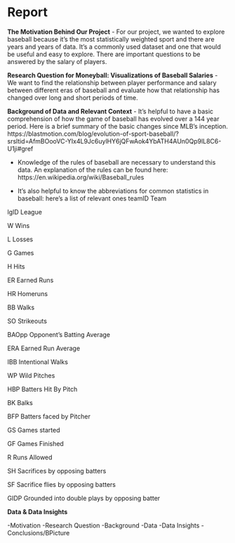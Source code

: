 # Report



**The Motivation Behind Our Project**
- For our project, we wanted to explore baseball because it's the most statistically weighted sport and there are years and years of data. It's a commonly used dataset and one that would be useful and easy to explore. There are important questions to be answered by the salary of players. 

**Research Question for Moneyball: Visualizations of Baseball Salaries**
- We want to find the relationship between player performance and salary between different eras of baseball and evaluate how that relationship has changed over long and short periods of time. 

**Background of Data and Relevant Context**
- It's helpful to have a basic comprehension of how the game of baseball has evolved over a 144 year period. Here is a brief summary of the basic changes since MLB’s inception. https://blastmotion.com/blog/evolution-of-sport-baseball/?srsltid=AfmBOooVC-YIx4L9Jc6uylHY6jQFwAok4YbATH4AUn0Qp9lL8C6-U1ji#gref

- Knowledge of the rules of baseball are necessary to understand this data. An explanation of the rules can be found here: https://en.wikipedia.org/wiki/Baseball_rules

- It's also helpful to know the abbreviations for common statistics in baseball: here's a list of relevant ones
teamID Team

lgID League

W Wins

L Losses

G Games

H Hits

ER Earned Runs

HR Homeruns

BB Walks

SO Strikeouts

BAOpp Opponent’s Batting Average

ERA Earned Run Average

IBB Intentional Walks

WP Wild Pitches

HBP Batters Hit By Pitch

BK Balks

BFP Batters faced by Pitcher

GS Games started

GF Games Finished

R Runs Allowed

SH Sacrifices by opposing batters

SF Sacrifice flies by opposing batters

GIDP Grounded into double plays by opposing batter

**Data & Data Insights**

  

-Motivation
-Research Question 
-Background
-Data
-Data Insights
-Conclusions/BPicture
